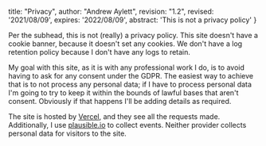   title: "Privacy",
  author: "Andrew Aylett",
  revision: "1.2",
  revised: '2021/08/09',
  expires: '2022/08/09',
  abstract: 'This is not a privacy policy'
}

Per the subhead, this is not (really) a privacy policy.
This site doesn't have a cookie banner, because it doesn't set any cookies.
We don't have a log retention policy because I don't have any logs to retain.

My goal with this site, as it is with any professional work I do, is to avoid having to ask for any consent under the GDPR.
The easiest way to achieve that is to not process any personal data; if I have to process personal data I'm going to try to keep it within the bounds of lawful bases that aren't consent.
Obviously if that happens I'll be adding details as required.

The site is hosted by [Vercel](/_logs), and they see all the requests made.
Additionally, I use [plausible.io](https://plausible.io/aylett.co.uk) to collect events.
Neither provider collects personal data for visitors to the site.
